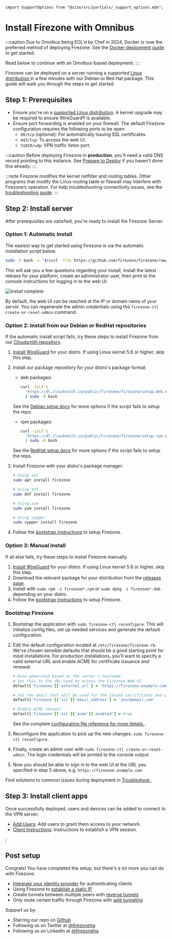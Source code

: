```mdx-code-block
import SupportOptions from "@site/src/partials/_support_options.mdx";
```

# Install Firezone with Omnibus

:::caution Due to Omnibus being EOL'd by Chef in 2024, Docker is now the
preferred method of deploying Firezone. See the
[Docker deployment guide](../docker) to get started.

Read below to continue with an Omnibus-based deployment. :::

Firezone can be deployed on a server running a supported
[Linux distribution ](supported-platforms) in a few minutes with our Debian or
Red Hat package. This guide will walk you through the steps to get started.

## Step 1: Prerequisites

- Ensure you're on a [supported Linux distribution](supported-platforms). A
  kernel upgrade may be required to ensure WireGuard® is available.
- Ensure port forwarding is enabled on your firewall. The default Firezone
  configuration requires the following ports to be open:
  - `80/tcp` (optional): For automatically issuing SSL certificates.
  - `443/tcp`: To access the web UI.
  - `51820/udp`: VPN traffic listen port.

:::caution Before deploying Firezone in **production**, you'll need a valid DNS
record pointing to this instance. See [Prepare to Deploy](../#prepare-to-deploy)
if you haven't done this already. :::

:::note Firezone modifies the kernel netfilter and routing tables. Other
programs that modify the Linux routing table or firewall may interfere with
Firezone’s operation. For help troubleshooting connectivity issues, see the
[troubleshooting guide](../../administer/troubleshoot). :::

## Step 2: Install server

After prerequisites are satisfied, you're ready to install the Firezone Server.

### Option 1: Automatic install

The easiest way to get started using Firezone is via the automatic installation
script below.

```bash
sudo -E bash -c "$(curl -fsSL https://github.com/firezone/firezone/raw/master/scripts/omnibus_install.sh)"
```

This will ask you a few questions regarding your install, install the latest
release for your platform, create an administrator user, then print to the
console instructions for logging in to the web UI.

![install complete](https://user-images.githubusercontent.com/52545545/171948328-4771552f-e5dd-4c30-8c0b-baac80b6e7b1.png)

By default, the web UI can be reached at the IP or domain name of your server.
You can regenerate the admin credentials using the
`firezone-ctl create-or-reset-admin` command.

### Option 2: Install from our Debian or RedHat repositories

If the automatic install script fails, try these steps to install Firezone from
our [Cloudsmith repository](https://cloudsmith.io/~firezone/repos/firezone).

1. [Install WireGuard](https://www.wireguard.com/install/) for your distro. If
   using Linux kernel 5.6 or higher, skip this step.

1. Install our package repository for your distro's package format:

   - deb packages:

     ```bash
     curl -1sLf \
       'https://dl.cloudsmith.io/public/firezone/firezone/setup.deb.sh' \
       | sudo -E bash
     ```

   See the
   [Debian setup docs](https://cloudsmith.io/~firezone/repos/firezone/setup/#formats-deb)
   for more options if the script fails to setup the repo.

   - rpm packages:

     ```bash
     curl -1sLf \
       'https://dl.cloudsmith.io/public/firezone/firezone/setup.rpm.sh' \
       | sudo -E bash
     ```

   See the
   [RedHat setup docs](https://cloudsmith.io/~firezone/repos/firezone/setup/#formats-rpm)
   for more options if the script fails to setup the repo.

1. Install Firezone with your distro's package manager:

   ```bash
   # Using apt
   sudo apt install firezone

   # Using dnf
   sudo dnf install firezone

   # Using yum
   sudo yum install firezone

   # Using zypper
   sudo zypper install firezone
   ```

1. Follow the [bootstrap instructions](#bootstrap-firezone) to setup Firezone.

### Option 3: Manual install

If all else fails, try these steps to install Firezone manually.

1. [Install WireGuard](https://www.wireguard.com/install/) for your distro. If
   using Linux kernel 5.6 or higher, skip this step.
1. Download the relevant package for your distribution from the
   [releases page](https://github.com/firezone/firezone/releases).
1. Install with `sudo rpm -i firezone*.rpm` or `sudo dpkg -i firezone*.deb`
   depending on your distro.
1. Follow the [bootstrap instructions](#bootstrap-firezone) to setup Firezone.

### Bootstrap Firezone

1. Bootstrap the application with `sudo firezone-ctl reconfigure`. This will
   initialize config files, set up needed services and generate the default
   configuration.
1. Edit the default configuration located at `/etc/firezone/firezone.rb`. We've
   chosen sensible defaults that should be a good starting point for most
   installations. For production installations, you'll want to specify a valid
   external URL and enable ACME for certificate issuance and renewal:

   ```ruby
   # Auto-generated based on the server's hostname.
   # Set this to the URL used to access the Firezone Web UI.
   default['firezone']['external_url'] = 'https://firezone.example.com'

   # Set the email that will be used for the issued certificates and certifications.
   default['firezone']['ssl']['email_address'] = 'your@email.com'

   # Enable ACME renewal
   default['firezone']['ssl']['acme']['enabled'] = true
   ```

   See the complete
   [configuration file reference for more details ](../../reference/configuration-file).

1. Reconfigure the application to pick up the new changes:
   `sudo firezone-ctl reconfigure`.
1. Finally, create an admin user with `sudo firezone-ctl create-or-reset-admin`.
   The login credentials will be printed to the console output.
1. Now you should be able to sign in to the web UI at the URL you specified in
   step 5 above, e.g. `https://firezone.example.com`

Find solutions to common issues during deployment in
[Troubleshoot ](../../administer/troubleshoot).

## Step 3: Install client apps

Once successfully deployed, users and devices can be added to connect to the VPN
server:

- [Add Users](../../user-guides/add-users): Add users to grant them access to
  your network.
- [Client Instructions](../../user-guides/client-instructions): Instructions to
  establish a VPN session.

<SupportOptions />;

## Post setup

Congrats! You have completed the setup, but there's a lot more you can do with
Firezone:

- [Integrate your identity provider](../../authenticate/) for authenticating
  clients
- Using Firezone to
  [establish a static IP](../../user-guides/use-cases/nat-gateway)
- Create tunnels between multiple peers with
  [reverse tunnels](../../user-guides/use-cases/reverse-tunnel)
- Only route certain traffic through Firezone with
  [split tunneling](../../user-guides/use-cases/split-tunnel)

Support us by:

- Starring our repo on [Github](https://github.com/firezone/firezone)
- Following us on Twitter at [@firezonehq](https://twitter.com/firezonehq)
- Following us on LinkedIn at
  [@firezonehq](https://www.linkedin.com/company/firezonehq)
